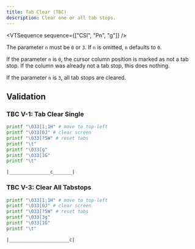 ```yaml
---
title: Tab Clear (TBC)
description: Clear one or all tab stops.
---
```


<VTSequence sequence={["CSI", "Pn", "g"]} />

The parameter `n` must be `0` or `3`. If `n` is omitted, `n` defaults to `0`.

If the parameter `n` is `0`, the cursor column position is marked as
not a tab stop. If the column was already not a tab stop, this does nothing.

If the parameter `n` is `3`, all tab stops are cleared.

## Validation

### TBC V-1: Tab Clear Single

```bash
printf "\033[1;1H" # move to top-left
printf "\033[0J" # clear screen
printf "\033[?5W" # reset tabs
printf "\t"
printf "\033[g"
printf "\033[1G"
printf "\t"
```

```
|_______________c_______|
```

### TBC V-3: Clear All Tabstops

```bash
printf "\033[1;1H" # move to top-left
printf "\033[0J" # clear screen
printf "\033[?5W" # reset tabs
printf "\033[3g"
printf "\033[1G"
printf "\t"
```

```
|______________________c|
```
